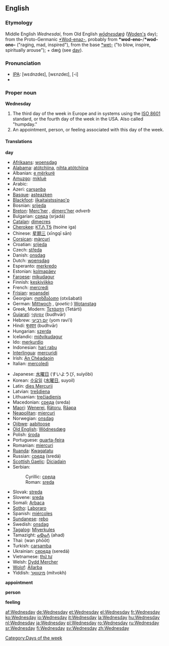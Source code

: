== English ==
{{wikipedia}}
===Etymology===
Middle English ''Wednesdai'', from Old English ''[[wōdnesdæġ]]'' ([[Woden|Woden's]] day); from the Proto-Germanic [[*Wod-enaz-]], probably from '''*wod-eno-'''/'''*wod-ono-''' ("raging, mad, inspired"), from the base [[*wet-]] ("to blow, inspire, spiritually arouse"); + dæġ (see [[day]]).

===Pronunciation===
*[[IPA]]: [wɛdnzdeɪ], [wɛnzdeɪ], [-i]
*{{audio|en-us-Wednesday.ogg|Audio (US)}}

===Proper noun===
'''Wednesday'''

#The third day of the week in Europe and in systems using the [[ISO 8601]] standard, or the fourth day of the week in the USA. Also called "humpday."
#An appointment, person, or feeling associated with this day of the week.

====Translations====
'''day'''
{{top}}
*[[Afrikaans]]: [[woensdag]]
*[[Alabama]]: [[atótchìina]], [[nihta atótchìina]]
*Albanian: [[e mërkurë]]
*[[Amuzgo]]: [[mikluè]]
*Arabic: {{ARchar|[[الاربعاء|الأربعاء]]}} {{Unicode|(al-’árbaʕa’)}}
*Azeri: [[çərşənbə]]
*[[Basque]]: [[asteazken]]
*[[Blackfoot]]: [[ííkaitaistssinao'p]]
*Bosnian: [[srijeda#Bosnian|srijeda]] {{f}}
*[[Breton]]: [[Merc'her]] {{m}}, [[dimerc'her]] ''adverb''
*Bulgarian: [[сряда]] (srjadá) {{f}}
*[[Catalan]]: [[dimecres]] {{m}}
*[[Cherokee]]: [[ᏦᎢᏁ ᎢᎦ]] (tsoine iga)
*Chinese: [[星期三]] (xīngqī sān)
*[[Corsican]]: [[màrcuri]]
*Croatian: [[srijeda#Croatian|srijeda]] {{f}}
*Czech: [[středa]] {{f}}
*Danish: [[onsdag]]
*Dutch: [[woensdag]] {{m}}
*Esperanto: [[merkredo]]
*Estonian: [[kolmapäev]]
*[[Faroese]]: [[mikudagur]] {{m}}
*Finnish: [[keskiviikko]]
*French: [[mercredi]] {{m}}
*[[Frisian]]: [[woansdei]]
*Georgian: [[ოთხშაბათი]] (otxšabati)
*German: [[Mittwoch]] {{m}}, (''poetic'':) [[Wotanstag]] {{m}}
*Greek, Modern: [[Τετάρτη]] (Tetárti) {{f}}
*[[Gujarati]]: [[બુધવાર]] (budhvār)
*Hebrew: [[יום רביעי]] (yom rəvi’í)
*Hindi: [[बुधवार]] (budhvār)
*Hungarian: [[szerda]]
*Icelandic: [[miðvikudagur]] {{m}}
*Ido: [[merkurdio]]
*Indonesian: [[hari rabu]]
*[[Interlingua]]: [[mercuridi]]
*Irish: [[An Chéadaoin]]
*Italian: [[mercoledì]] {{m}}
{{mid}}
*Japanese: [[水曜日]] (すいようび, suiyōbi)
*Korean: [[수요일]] ([[水曜日]], suyoil)
*Latin: [[dies Mercurii]]
*Latvian: [[trešdiena]]
*Lithuanian: [[trečiadienis]] {{m}}
*Macedonian: [[среда]] (sreda)
*[[Maori]]: [[Wenerei]], [[Rātoru]], [[Rāapa]]
*[[Neapolitan]]: [[miercurì]]
*Norwegian: [[onsdag]]
*[[Ojibwe]]: [[aabitoose]]
*[[Old English]]: [[Wódnesdæg]] {{m}}
*Polish: [[środa]] {{f}}
*Portuguese: [[quarta-feira]]
*Romanian: [[miercuri]] {{f}}
*[[Ruanda]]: [[Kwagatatu]]
*Russian: [[среда]] (sredá) {{f}}
*[[Scottish Gaelic]]: [[Diciadain]] {{m}}
*Serbian:
*:Cyrillic: [[среда#Serbian|среда]] {{f}}
*:Roman: [[sreda#Serbian|sreda]] {{f}}
*Slovak: [[streda]] {{f}}
*Slovene: [[sreda]] {{f}}
*Somali: [[Arbaca]]
*[[Sotho]]: [[Laboraro]]
*Spanish: [[miércoles]] {{m}}
*[[Sundanese]]: [[rebo]]
*Swedish: [[onsdag]]
*[[Tagalog]]: [[Miyerkules]]
*Tamazight: [[ⴰⵀⴰⴷ]] (ahad)
*Thai: {{THchar|[[วันพุธ]]}} (wan phōōt)
*Turkish: [[çarşamba]]
*Ukrainian: [[середа]] (seredá) {{f}}
*Vietnamese: [[thứ tư]]
*Welsh: [[Dydd Mercher]]
*[[Wolof]]: [[Àllarba]]
*Yiddish: [[מיטוואָך]] (mítvokh)
{{bottom}}

'''appointment'''
{{top}}
{{mid}}
{{bottom}}

'''person'''
{{top}}
{{mid}}
{{bottom}}

'''feeling'''
{{top}}
{{mid}}
{{bottom}}

[[Category:Days of the week]]

[[af:Wednesday]]
[[de:Wednesday]]
[[et:Wednesday]]
[[el:Wednesday]]
[[fr:Wednesday]]
[[ko:Wednesday]]
[[io:Wednesday]]
[[it:Wednesday]]
[[la:Wednesday]]
[[hu:Wednesday]]
[[nl:Wednesday]]
[[ja:Wednesday]]
[[pl:Wednesday]]
[[ro:Wednesday]]
[[ru:Wednesday]]
[[sr:Wednesday]]
[[fi:Wednesday]]
[[sv:Wednesday]]
[[zh:Wednesday]]